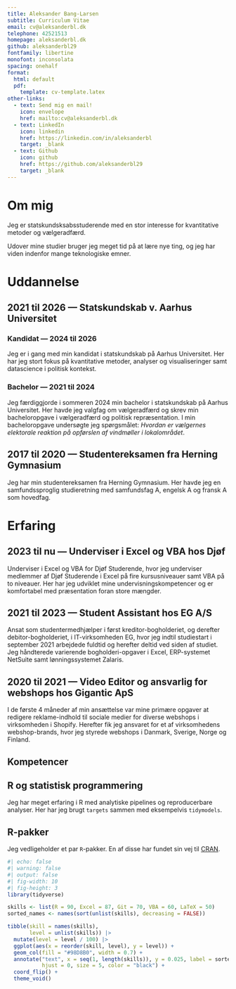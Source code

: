 ```yaml
---
title: Aleksander Bang-Larsen
subtitle: Curriculum Vitae
email: cv@aleksanderbl.dk
telephone: 42521513
homepage: aleksanderbl.dk
github: aleksanderbl29
fontfamily: libertine
monofont: inconsolata
spacing: onehalf
format:
  html: default
  pdf:
    template: cv-template.latex
other-links:
  - text: Send mig en mail!
    icon: envelope
    href: mailto:cv@aleksanderbl.dk
  - text: LinkedIn
    icon: linkedin
    href: https://linkedin.com/in/aleksanderbl
    target: _blank
  - text: Github
    icon: github
    href: https://github.com/aleksanderbl29
    target: _blank
---
```


# Om mig

Jeg er statskundsksabsstuderende med en stor interesse for kvantitative metoder og vælgeradfærd.

Udover mine studier bruger jeg meget tid på at lære nye ting, og jeg har viden indenfor mange teknologiske emner.

# Uddannelse

## 2021 til 2026 --- Statskundskab v. Aarhus Universitet

### Kandidat --- 2024 til 2026

Jeg er i gang med min kandidat i statskundskab på Aarhus Universitet. Her har jeg stort fokus på kvantitative metoder, analyser og visualiseringer samt datascience i politisk kontekst.

### Bachelor --- 2021 til 2024

Jeg færdiggjorde i sommeren 2024 min bachelor i statskundskab på Aarhus Universitet. Her havde jeg valgfag om vælgeradfærd og skrev min bacheloropgave i vælgeradfærd og politisk repræsentation. I min bacheloropgave undersøgte jeg spørgsmålet: *Hvordan er vælgernes elektorale reaktion på opførslen af vindmøller i lokalområdet*.

## 2017 til 2020 --- Studentereksamen fra Herning Gymnasium

Jeg har min studentereksamen fra Herning Gymnasium. Her havde jeg en samfundssproglig studieretning med samfundsfag A, engelsk A og fransk A som hovedfag.

# Erfaring

## 2023 til nu --- Underviser i Excel og VBA hos Djøf

Underviser i Excel og VBA for Djøf Studerende, hvor jeg underviser medlemmer af Djøf Studerende i Excel på fire kursusniveauer samt VBA på to niveauer.
Her har jeg udviklet mine undervisningskompetencer og er komfortabel med præsentation foran store mængder.

## 2021 til 2023 --- Student Assistant hos EG A/S

Ansat som studentermedhjælper i først kreditor-bogholderiet, og derefter debitor-bogholderiet, i IT-virksomheden EG, hvor jeg indtil studiestart i september 2021 arbejdede fuldtid og herefter deltid ved siden af studiet. Jeg håndterede varierende bogholderi-opgaver i Excel, ERP-systemet NetSuite samt lønningssystemet Zalaris.

## 2020 til 2021 --- Video Editor og ansvarlig for webshops hos Gigantic ApS

I de første 4 måneder af min ansættelse var mine primære opgaver at redigere reklame-indhold til sociale medier for diverse webshops i virksomheden i Shopify. Herefter fik jeg ansvaret for et af virksomhedens webshop-brands, hvor jeg styrede webshops i Danmark, Sverige, Norge og Finland.

::: {.content-visible when-format="html"}

# Kompetencer

## R og statistisk programmering

Jeg har meget erfaring i R med analytiske pipelines og reproducerbare analyser. Her har jeg brugt `targets` sammen med eksempelvis `tidymodels`.

## R-pakker

Jeg vedligeholder et par `R`-pakker. En af disse har fundet sin vej til [CRAN](https://cran.r-project.org/).

```r
#| echo: false
#| warning: false
#| output: false
#| fig-width: 10
#| fig-height: 3
library(tidyverse)

skills <- list(R = 90, Excel = 87, Git = 70, VBA = 60, LaTeX = 50)
sorted_names <- names(sort(unlist(skills), decreasing = FALSE))

tibble(skill = names(skills),
       level = unlist(skills)) |> 
  mutate(level = level / 100) |> 
  ggplot(aes(x = reorder(skill, level), y = level)) +
  geom_col(fill = "#98D8B0", width = 0.7) +
  annotate("text", x = seq(1, length(skills)), y = 0.025, label = sorted_names,
           hjust = 0, size = 5, color = "black") +
  coord_flip() +
  theme_void()
```

:::


